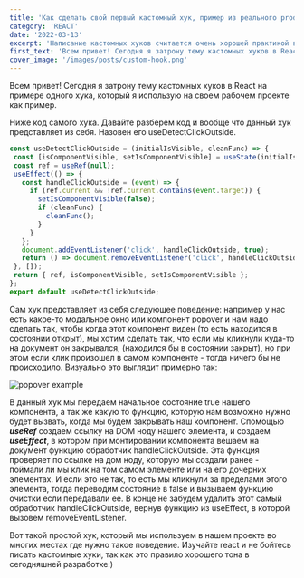 ```yaml
---
title: 'Как сделать свой первый кастомный хук, пример из реального production приложения.'
category: 'REACT'
date: '2022-03-13'
excerpt: 'Написание кастомных хуков считается очень хорошей практикой в реакте...'
first_text: 'Всем привет! Сегодня я затрону тему кастомных хуков в React на примере одного хука, который я использую на своем рабочем проекте как пример.'
cover_image: '/images/posts/custom-hook.png'
---
```


Всем привет! Сегодня я затрону тему кастомных хуков в React на примере одного хука, который я использую
на своем рабочем проекте как пример.

Ниже код самого хука. Давайте разберем код и вообще что данный хук представляет из себя. Назовен его useDetectClickOutside.

 ```javascript
const useDetectClickOutside = (initialIsVisible, cleanFunc) => {
  const [isComponentVisible, setIsComponentVisible] = useState(initialIsVisible);
  const ref = useRef(null);
  useEffect(() => {
    const handleClickOutside = (event) => {
      if (ref.current && !ref.current.contains(event.target)) {
        setIsComponentVisible(false);
        if (cleanFunc) {
          cleanFunc();
        }
      }
    };
    document.addEventListener('click', handleClickOutside, true);
    return () => document.removeEventListener('click', handleClickOutside, true);
  }, []);
  return { ref, isComponentVisible, setIsComponentVisible };
};
export default useDetectClickOutside;
```

Сам хук представляет из себя следующее поведение: например у нас есть какое-то модальное окно или компонент popover
и нам надо сделать так, чтобы когда этот компонент виден (то есть находится в состоянии открыт), мы хотим сделать так, что
если мы кликнули куда-то на документ он закрывался, (находился бы в состоянии закрыт), но при этом если клик произошел
в самом компоненте - тогда ничего бы не происходило. Визуально это выглядит примерно так:

![popover example](/images/posts/popover-example.gif)

В данный хук мы передаем начальное состояние true нашего компонента, а так же какую то функцию, которую нам возможно нужно
будет вызвать, когда мы будем закрывать наш компонент. Спомощью ***useRef*** создаем ссылку на DOM ноду нашего элемента,
и создаем ***useEffect***, в котором при монтировании компонента вешаем на документ функцию обработчик handleClickOutside.
Эта функция проверяет по ссылке на дом ноду, которую мы создали ранее - поймали ли мы клик на том самом элементе или на его дочерних элементах.
И если это не так, то есть мы кликнули за пределами этого элемента, тогда переводим состояние в false и вызываем функцию очистки если передавали ее.
В конце не забудем удалить этот самый обработчик handleClickOutside, вернув функцию из useEffect, в которой вызовем removeEventListener.

Вот такой простой хук, который мы используем в нашем проекте во многих местах где нужно такое поведение.
Изучайте react и не бойтесь писать кастомные хуки, так как это правило хорошего тона в сегодняшней разработке:)
